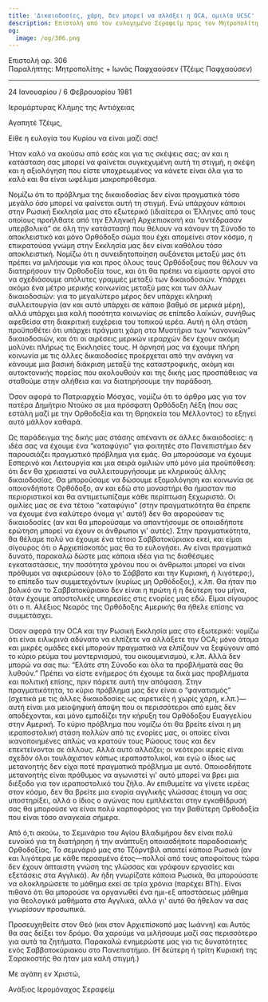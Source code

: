 ```yaml
---
title: 'Δικαιοδοσίες, χάρη, δεν μπορεί να αλλάξει η OCA, ομιλία UCSC'
description: Επιστολή από τον ευλογημένο Σεραφείμ προς τον Μητροπολίτη + Ιωνά Παφχαούσεν.
og:
  image: /og/306.png
---
```


<div style={{textAlign:'right', fontFamily:'monospace'}}>Επιστολή αρ. 306</div>
<div style={{textAlign:'left', fontFamily:'monospace'}}>Παραλήπτης: Μητροπολίτης + Ιωνάς Παφχαούσεν (Τζέιμς Παφχαούσεν)</div>

---

24 Ιανουαρίου / 6 Φεβρουαρίου 1981

Ιερομάρτυρας Κλήμης της Αντιόχειας

Αγαπητέ Τζέιμς,

Είθε η ευλογία του Κυρίου να είναι μαζί σας!

Ήταν καλό να ακούσω από εσάς και για τις σκέψεις σας; αν και η κατάσταση σας μπορεί να φαίνεται συγκεχυμένη αυτή τη στιγμή, η σκέψη και η αξιολόγηση που είστε υποχρεωμένος να κάνετε είναι όλα για το καλό και θα είναι ωφέλιμα μακροπρόθεσμα.

Νομίζω ότι το πρόβλημα της δικαιοδοσίας δεν είναι πραγματικά τόσο μεγάλο όσο μπορεί να φαίνεται αυτή τη στιγμή. Ενώ υπάρχουν κάποιοι στην Ρωσική Εκκλησία μας στο εξωτερικό (ιδιαίτερα οι Έλληνες από τους οποίους προήλθατε από την Ελληνική Αρχιεπισκοπή και “αντέδρασαν υπερβολικά” σε όλη την κατάσταση) που θέλουν να κάνουν τη Σύνοδο το αποκλειστικό και μόνο Ορθόδοξο σώμα που έχει απομείνει στον κόσμο, η επικρατούσα γνώμη στην Εκκλησία μας δεν είναι καθόλου τόσο αποκλειστική. Νομίζω ότι η συνειδητοποίηση αυξάνεται μεταξύ μας ότι πρέπει να μιλήσουμε για και προς όλους τους Ορθόδοξους που θέλουν να διατηρήσουν την Ορθοδοξία τους, και ότι θα πρέπει να είμαστε αργοί στο να σχεδιάσουμε απόλυτες γραμμές μεταξύ των δικαιοδοσιών. Υπάρχει ακόμα ένα μέτρο μερικής κοινωνίας μεταξύ μας και των άλλων δικαιοδοσιών: για το μεγαλύτερο μέρος δεν υπάρχει κληρική συλλειτουργία (αν και αυτό υπάρχει σε κάποιο βαθμό σε μερικά μέρη), αλλά υπάρχει μια καλή ποσότητα κοινωνίας σε επίπεδο λαϊκών, συνήθως αφεθείσα στη διακριτική ευχέρεια του τοπικού ιερέα. Αυτή η όλη στάση προϋποθέτει ότι υπάρχει πράγματι χάρη στα Μυστήρια των “κανονικών” δικαιοδοσιών, και ότι οι αιρέσεις μερικών ιεραρχών δεν έχουν ακόμη μολύνει πλήρως τις Εκκλησίες τους. Η άρνησή μας να έχουμε πλήρη κοινωνία με τις άλλες δικαιοδοσίες προέρχεται από την ανάγκη να κάνουμε μια βασική διάκριση μεταξύ της καταστροφικής, ακόμη και αυτοκτονικής πορείας που ακολουθούν και της δικής μας προσπάθειας να σταθούμε στην αλήθεια και να διατηρήσουμε την παράδοση.

Όσον αφορά το Πατριαρχείο Μόσχας, νομίζω ότι το άρθρο μας για τον πατέρα Δημήτριο Ντούκο σε μια πρόσφατη Ορθόδοξη Λέξη (που σας εστάλη μαζί με την Ορθοδοξία και τη Θρησκεία του Μέλλοντος) το εξηγεί αυτό μάλλον καθαρά.

Ως παράδειγμα της δικής μας στάσης απέναντι σε άλλες δικαιοδοσίες: η ιδέα σας να έχουμε ένα “καταφύγιο” για φοιτητές στο Πανεπιστήμιο δεν παρουσιάζει πραγματικό πρόβλημα για εμάς. Θα μπορούσαμε να έχουμε Εσπερινό και Λειτουργία και μια σειρά ομιλιών υπό μόνο μία προϋπόθεση: ότι δεν θα χρειαστεί να συλλειτουργήσουμε με κληρικούς άλλης δικαιοδοσίας. Θα μπορούσαμε να δώσουμε εξομολόγηση και κοινωνία σε οποιονδήποτε Ορθόδοξο, αν και εδώ στο μοναστήρι θα ήμασταν πιο περιοριστικοί και θα αντιμετωπίζαμε κάθε περίπτωση ξεχωριστά. Οι ομιλίες μας σε ένα τέτοιο “καταφύγιο” (στην πραγματικότητα θα έπρεπε να έχουμε ένα καλύτερο όνομα γι' αυτό!) δεν θα αφορούσαν τις δικαιοδοσίες (αν και θα μπορούσαμε να απαντήσουμε σε οποιαδήποτε ερώτηση μπορεί να έχουν οι άνθρωποι γι' αυτές). Στην πραγματικότητα, θα θέλαμε πολύ να έχουμε ένα τέτοιο Σαββατοκύριακο εκεί, και είμαι σίγουρος ότι ο Αρχιεπίσκοπός μας θα το ευλογήσει. Αν είναι πραγματικά δυνατό, παρακαλώ δώστε μας κάποια ιδέα για τις διαθέσιμες εγκαταστάσεις, την ποσότητα χρόνου που οι άνθρωποι μπορεί να είναι πρόθυμοι να αφιερώσουν (όλο το Σάββατο και την Κυριακή, ή λιγότερο;), το επίπεδο των συμμετεχόντων (κυρίως μη Ορθόδοξοι;), κ.λπ. Θα ήταν πιο βολικό αν το Σαββατοκύριακο δεν είναι η πρώτη ή η δεύτερη του μήνα, όταν έχουμε αποστολικές υπηρεσίες στις ενορίες μας εδώ. Είμαι σίγουρος ότι ο π. Αλέξιος Νεαρός της Ορθόδοξης Αμερικής θα ήθελε επίσης να συμμετάσχει.

Όσον αφορά την OCA και την Ρωσική Εκκλησία μας στο εξωτερικό: νομίζω ότι είναι ειλικρινά αδύνατο να ελπίζετε να αλλάξετε την OCA; μόνο άτομα και μικρές ομάδες εκεί μπορούν πραγματικά να ελπίζουν να ξεφύγουν από το κύριο ρεύμα του μοντερνισμού, του οικουμενισμού, κ.λπ. Αλλά δεν μπορώ να σας πω: “Ελάτε στη Σύνοδο και όλα τα προβλήματά σας θα λυθούν.” Πρέπει να είστε ενήμερος ότι έχουμε τα δικά μας προβλήματα και πολιτική επίσης, πριν πάρετε αυτή την απόφαση. Στην πραγματικότητα, το κύριο πρόβλημα μας δεν είναι ο “φανατισμός” (σχετικά με τις άλλες δικαιοδοσίες ως αιρετικές ή χωρίς χάρη, κ.λπ.)—αυτή είναι μια μειοψηφική άποψη που οι περισσότεροι από εμάς δεν αποδέχονται, και μόνο εμποδίζει την κήρυξη του Ορθόδοξου Ευαγγελίου στην Αμερική. Το κύριο πρόβλημα που νομίζω ότι θα βρείτε είναι η μη ιεραποστολική στάση πολλών από τις ενορίες μας, οι οποίες είναι ικανοποιημένες απλώς να κρατούν τους Ρώσους τους και δεν επεκτείνονται σε άλλους. Αλλά αυτό αλλάζει; οι νεότεροι ιερείς είναι σχεδόν όλοι τουλάχιστον κάπως ιεραποστολικοί, και εγώ ο ίδιος ως μετανοητής δεν είχα ποτέ πραγματικά πρόβλημα με αυτό. Οποιοσδήποτε μετανοητής είναι πρόθυμος να αγωνιστεί γι' αυτό μπορεί να βρει μια διέξοδο για τον ιεραποστολικό του ζήλο. Αν επιθυμείτε να γίνετε ιερέας στον κόσμο, δεν θα βρείτε μια ενορία αγγλικής γλώσσας έτοιμη να σας υποστηρίξει, αλλά ο ίδιος ο αγώνας που εμπλέκεται στην εγκαθίδρυσή σας θα μπορούσε να είναι πολύ καρποφόρος για την βαθύτερη Ορθοδοξία που είναι τόσο αναγκαία σήμερα.

Από ό,τι ακούω, το Σεμινάριο του Αγίου Βλαδιμήρου δεν είναι πολύ ευνοϊκό για τη διατήρηση ή την ανάπτυξη οποιασδήποτε παραδοσιακής Ορθοδοξίας. Το σεμινάριό μας στο Τζόρντβιλ απαιτεί κάποια Ρωσικά (αν και λιγότερα με κάθε περασμένο έτος—πολλοί από τους αποφοίτους τώρα δεν έχουν άπταιστη γνώση της γλώσσας και γράφουν εργασίες και εξετάσεις στα Αγγλικά). Αν ήδη γνωρίζατε κάποια Ρωσικά, θα μπορούσατε να ολοκληρώσετε το μάθημα εκεί σε τρία χρόνια (παρέχει BTh). Είναι πιθανό ότι θα μπορούσε να οργανωθεί ένα ημι-εξ αποστάσεως μάθημα για θεολογικά μαθήματα στα Αγγλικά, αλλά γι' αυτό θα ήθελαν να σας γνωρίσουν προσωπικά.

Προσευχηθείτε στον Θεό (και στον Αρχιεπίσκοπό μας Ιωάννη) και Αυτός θα σας δείξει τον δρόμο. Θα χαρούμε να μιλήσουμε μαζί σας περισσότερο για αυτά τα ζητήματα. Παρακαλώ ενημερώστε μας για τις δυνατότητες ενός Σαββατοκύριακου στο Πανεπιστήμιο. (Η δεύτερη ή τρίτη Κυριακή της Σαρακοστής θα ήταν μια καλή στιγμή.)

Με αγάπη εν Χριστώ,

Ανάξιος Ιερομόναχος Σεραφείμ